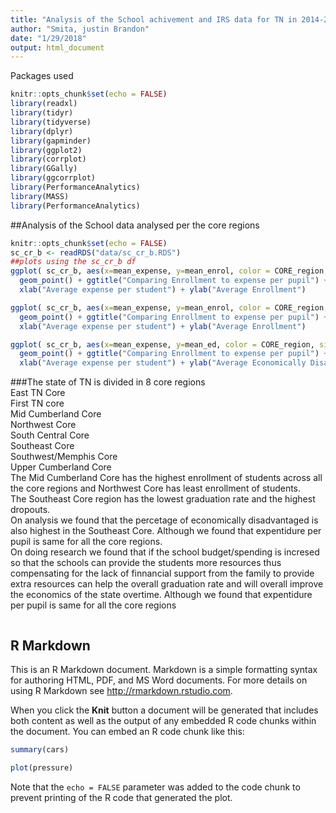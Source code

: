 ```yaml
---
title: "Analysis of the School achivement and IRS data for TN in 2014-2015"
author: "Smita, justin Brandon"
date: "1/29/2018"
output: html_document
---
```

Packages used
```r
knitr::opts_chunk$set(echo = FALSE)
library(readxl)
library(tidyr)
library(tidyverse)
library(dplyr)
library(gapminder)
library(ggplot2)
library(corrplot)
library(GGally)
library(ggcorrplot)
library(PerformanceAnalytics)
library(MASS)
library(PerformanceAnalytics)
```
##Analysis of the School data analysed per the core regions
```r
knitr::opts_chunk$set(echo = FALSE)
sc_cr_b <- readRDS("data/sc_cr_b.RDS")
##plots using the sc_cr_b df
ggplot( sc_cr_b, aes(x=mean_expense, y=mean_enrol, color = CORE_region, size = mean_grad)) + 
  geom_point() + ggtitle("Comparing Enrollment to expense per pupil") +
  xlab("Average expense per student") + ylab("Average Enrollment")

ggplot( sc_cr_b, aes(x=mean_expense, y=mean_enrol, color = CORE_region, size = left)) + 
  geom_point() + ggtitle("Comparing Enrollment to expense per pupil") +
  xlab("Average expense per student") + ylab("Average Enrollment")

ggplot( sc_cr_b, aes(x=mean_expense, y=mean_ed, color = CORE_region, size = left)) + 
  geom_point() + ggtitle("Comparing Enrollment to expense per pupil") +
  xlab("Average expense per student") + ylab("Average Economically Disadvantage")
```
###The state of TN is divided in 8 core regions  
  East TN Core  
  First TN core  
  Mid Cumberland Core  
  Northwest Core  
  South Central Core  
  Southeast Core  
  Southwest/Memphis Core  
  Upper Cumberland Core    
The Mid Cumberland Core has the highest enrollment of students across all the core regions and Northwest Core has least enrollment of students.  
The Southeast Core region has the lowest graduation rate and the highest dropouts.  
On analysis we found that the percetage of economically disadvantaged is also highest in the Southeast Core. Although we found that expentidure per pupil is same for all the core regions.  
On doing research we found that if the school budget/spending is incresed so that the schools can provide the students more resources thus compensating for the lack of finnancial support from the family to provide extra resources can help the overall graduation rate and will overall improve the economics of the state overtime.
Although we found that expentidure per pupil is same for all the core regions


```r

```

## R Markdown

This is an R Markdown document. Markdown is a simple formatting syntax for authoring HTML, PDF, and MS Word documents. For more details on using R Markdown see <http://rmarkdown.rstudio.com>.

When you click the **Knit** button a document will be generated that includes both content as well as the output of any embedded R code chunks within the document. You can embed an R code chunk like this:

```r
summary(cars)
```



```r
plot(pressure)
```

Note that the `echo = FALSE` parameter was added to the code chunk to prevent printing of the R code that generated the plot.

